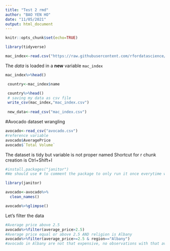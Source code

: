 ---
title: "Test 2 rmd"
author: "BAO YEN HO"
date: "11/05/2021"
output: html_document
---

```{r setup, include=FALSE}
knitr::opts_chunk$set(echo=TRUE)
```

```{r}
library(tidyverse)

mac_index<-read.csv("https://raw.githubusercontent.com/rfordatascience/tidytuesday/master/data/2020/2020-12-22/big-mac.csv")
```

The *data* is loaded in a **new** variable `mac_index`

```{r}
mac_index%>%head()

 country<-mac_index$name

 country%>%head()
 # saving my data as csv file
 write_csv(mac_index,"mac_index.csv")
 
 new_data<-read_csv("mac_index.csv")
```

#Avocado dataset wrangling
```{r}
avocado<-read_csv("avocado.csv")
#reference variable
avocado$AveragePrice
avocado$`Total Volume`
```
The dataset is tidy but variable is not proper named
Shortcut for r chunk creation is Ctrl+Shift+I
```{r}
#install.packages("janitor")
#We should use # to comment the package to only run it once everytime we knit

library(janitor)

avocado<-avocado%>%
  clean_names()

avocado%>%glimpse()
```

Let's filter the data
```{r}
#Average price above 2.5
avocado%>%filter(average_price>2.5)
#Average price equal or above 2.5 AND religion is Albany
avocado%>%filter(average_price>=2.5 & region=="Albany")
#avocado in Albany are not that expensive, no observations with that avarage_price there
```

